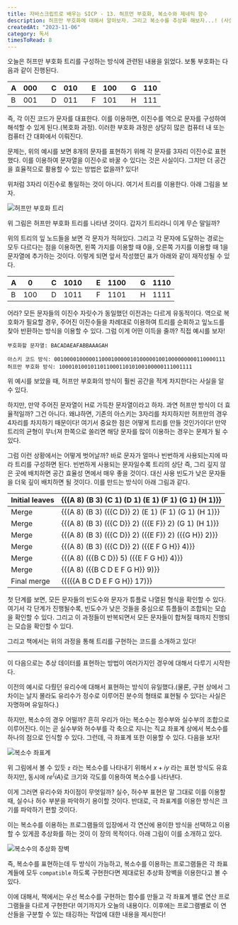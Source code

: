 ```yaml
---
title: 자바스크립트로 배우는 SICP - 13. 허프먼 부호화, 복소수와 제네릭 함수
description: 허프만 부호화에 대해서 알아보자. 그리고 복소수를 추상화 해보자...! (사실 별개의 주제인데 겹쳤다는..?)
createdAt: "2023-11-06"
category: 독서
timesToRead: 8
---
```

오늘은 허프만 부호화 트리를 구성하는 방식에 관련된 내용을 읽었다. 보통 부호화는 다음과 같이 진행된다.

| A | 000 |  | C | 010 |  | E | 100 |  | G | 110 |
|---|-----|--|---|-----|--|---|-----|--|---|-----|
| B | 001 |  | D | 011 |  | F | 101 |  | H | 111 |

즉, 각 이진 코드가 문자를 대표한다. 이를 이용하면, 이진수를 역으로 문자를 구성하여 해석할 수 있게 된다.(복호화 과정). 이러한 부호화 과정은 상당히 많은 컴퓨터 내 또는 컴퓨터 간 대화에서 이뤄진다.

문제는, 위의 예시를 보면 8개의 문자를 표현하기 위해 각 문자를 3자리 이진수로 표현했다. 이를 이용하여 문자열을 이진수로 바꿀 수 있다는 것은 사실이다. 그치만 더 공간을 효율적으로 활용할 수 있는 방법은 없을까? 있다!

위처럼 3자리 이진수로 통일하는 것이 아니다. 여기서 트리를 이용한다. 아래 그림을 보자.

![허프만 부호화 트리](https://utfs.io/f/af01b959-4645-4c29-8308-56d0e319dcc9-sj5w4u.jpg)

위 그림은 허프만 부호화 트리를 나타낸 것이다. 갑자기 트리라니 이게 무슨 말일까?

위의 트리의 잎 노드들을 보면 각 문자가 적혀있다. 그리고 각 문자에 도달하는 경로는 모두 다르다는 점을 이용하면, 왼쪽 가지를 이용할 때 0을, 오른쪽 가지를 이용할 때 1을 문자열에 추가하는 것이다. 이렇게 되면 앞서 작성했던 표가 아래와 같이 재작성될 수 있다.

| A | 0   |  | C | 1010 |  | E | 1100 |  | G | 1110 |
|---|-----|--|---|------|--|---|------|--|---|------|
| B | 100 |  | D | 1011 |  | F | 1101 |  | H | 1111 |

어라? 모든 문자들의 이진수 자릿수가 동일했던 이전과는 다르게 유동적이다. 역으로 복호화가 필요할 경우, 주어진 이진수들을 차례대로 이용하여 트리를 순회하고 잎노드를 찾아 반환하는 방식을 이용할 수 있다. 그럼 이게 어떤 이득을 줄까? 직접 예시를 보자!

```
부호화할 문자열: BACADAEAFABBAAAGAH

아스키 코드 방식: 001000010000011000100000101000001001000000000110000111
허프만 부호화 방식: 100010100101101100011010100100000111001111
```

위 예시를 보았을 때, 허프만 부호화의 방식이 훨씬 공간을 적게 차지한다는 사실을 알 수 있다.

하지만, 만약 주어진 문자열이 H로 가득찬 문자열이라고 하자. 과연 허프만 방식이 더 효율적일까? 그건 아니다. 왜냐하면, 기존의 아스키는 3자리를 차지하지만 허프만의 경우 4자리를 차지하기 때문이다! 여기서 중요한 점은 어떻게 트리를 만들 것인가이다! 만약 트리의 균형이 무너져 한쪽으로 쏠리면 해당 문자를 많이 이용하는 경우는 문제가 될 수 있다.

그럼 이런 상황에서는 어떻게 벗어날까? 바로 문자가 얼마나 빈번하게 사용되는지에 따라 트리를 구성하면 된다. 빈번하게 사용되는 문자일수록 트리의 상단 즉, 그리 깊지 않은 곳에 배치하면 공간 효율성 면에서 매우 좋을 것이다. 대신 사용 빈도가 낮은 문자들을 더욱 깊이 배치하면 될 것이다. 이를 만드는 방식이 아래 그림과 같다.

| Initial leaves | \{\{(A 8) (B 3) (C 1) (D 1) (E 1) (F 1) (G 1) (H 1)\}\}             |
|----------------|---------------------------------------------------------------------|
| Merge          | \{\{(A 8) (B 3) (\{\{C D\}\} 2) (E 1) (F 1) (G 1) (H 1)\}\}         |
| Merge          | \{\{(A 8) (B 3) (\{\{C D\}\} 2) (\{\{E F\}\} 2) (G 1) (H 1)\}\}     |
| Merge          | \{\{(A 8) (B 3) (\{\{C D\}\} 2) (\{\{E F\}\} 2) (\{\{G H\}\} 2)\}\} |
| Merge          | \{\{(A 8) (B 3) (\{\{C D\}\} 2) (\{\{E F G H\}\} 4)\}\}             |
| Merge          | \{\{(A 8) (\{\{B C D\}\} 5) (\{\{E F G H\}\} 4)\}\}                 |
| Merge          | \{\{(A 8) (\{\{B C D E F G H\}\} 9)\}\}                             |
| Final merge    | \{\{(\{\{A B C D E F G H\}\} 17)\}\}                                |

첫 단계를 보면, 모든 문자들의 빈도수와 문자가 튜플로 나열된 형식을 확인할 수 있다. 여기서 각 단계가 진행될수록, 빈도수가 낮은 것들을 중심으로 튜플들이 조합되는 모습을 확인할 수 있다. 그리고 이 과정들이 반복되면서 모든 문자들이 합쳐질 때까지 진행되는 모습을 확인할 수 있다.

그리고 책에서는 위의 과정을 통해 트리를 구현하는 코드를 소개하고 있다!

---

이 다음으로는 추상 데이터를 표현하는 방법이 여러가지인 경우에 대해서 다루기 시작한다.

이전의 예시로 다뤘던 유리수에 대해서 표현하는 방식이 유일했다.(물론, 구현 상에서 그 차이는 날지 몰라도 유리수가 정수로 이루어진 분수의 형태로 표현될 수 있다는 사실은 자명하며 유일하다.)

하지만, 복소수의 경우 어떨까? 흔히 우리가 아는 복소수는 정수부와 실수부의 조합으로 이루어진다. 이는 곧 실수부와 허수부를 각 축으로 지니는 직교 좌표계 상에서 복소수를 하나의 점으로 인식할 수 있다. 그런데, 극 좌표계 또한 이용할 수 있다. 다음을 보자!

![복소수 좌표계](https://utfs.io/f/c88d39b8-1a1a-48b9-ad26-38b2b392f075-sj5w4t.jpg)

위 그림에서 볼 수 있듯 `z` 라는 복소수를 나타내기 위해서 $x+iy$ 라는 표현 방식도 유효하지만, 동시에 $re^\{iA\}$로 크기와 각도를 이용하여 복소수를 나타낸다.

이게 그러면 유리수와 차이점이 무엇일까? 실수, 허수부 표현은 말 그대로 이를 이용할 때, 실수나 허수 부분을 파악하기 용이할 것이다. 반대로, 극 좌표계를 이용한 방식은 크기를 파악하기 편할 것이다.

이는 복소수를 이용하는 프로그램들의 입장에서 각 연산에 용이한 방식을 선택하고 이용할 수 있게끔 추상화를 하는 것이 이 장의 목적이다. 아래 그림이 이를 소개하고 있다.

![복소수의 추상화 장벽](https://utfs.io/f/0bcf08cd-c681-4e06-b8dc-b6cfe57cb43f-sj5w4s.jpg)

즉, 복소수를 표현하는데 두 방식이 가능하고, 복소수를 이용하는 프로그램들은 각 좌표계들에 모두 `compatible` 하도록 구현한다면 제대로된 추상화 장벽을 이용한다고 볼 수 있다.

이에 대해서, 책에서는 우선 복소수를 구현하는 함수를 만들고 각 좌표계 별로 연산 프로그램들을 다르게 구현한다! 여기까지가 오늘의 내용이다. 이후에는 프로그램별로 이 연산들을 구분할 수 있는 태깅하는 작업에 대한 내용을 제시한다!